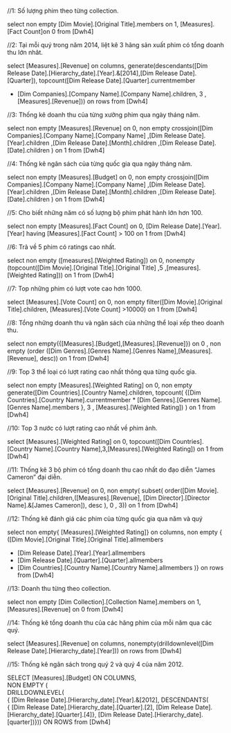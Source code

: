 ﻿//1: Số lượng phim theo từng collection.

select non empty [Dim Movie].[Original Title].members on 1,  [Measures].[Fact Count]on 0
from [Dwh4]




//2: Tại mỗi quý trong năm 2014, liệt kê 3 hãng sản xuất phim có tổng doanh thu lớn nhât.

select [Measures].[Revenue] on columns,
generate(descendants([Dim Release Date].[Hierarchy_date].[Year].&[2014],[Dim Release Date].[Quarter]),
topcount([Dim Release Date].[Quarter].currentmember 
* [Dim Companies].[Company Name].[Company Name].children, 3 ,[Measures].[Revenue])) on rows
from [Dwh4]

//3: Thống kê doanh thu của từng xưởng phim qua ngày tháng năm.

select non empty [Measures].[Revenue] on 0,
non empty crossjoin([Dim Companies].[Company Name].[Company Name]
,[Dim Release Date].[Year].children
,[Dim Release Date].[Month].children
,[Dim Release Date].[Date].children
) on 1
from [Dwh4]

//4: Thống kê ngân sách của từng quốc gia qua ngày tháng năm.

select non empty [Measures].[Budget] on 0,
non empty crossjoin([Dim Companies].[Company Name].[Company Name]
,[Dim Release Date].[Year].children
,[Dim Release Date].[Month].children
,[Dim Release Date].[Date].children
) on 1
from [Dwh4]

//5: Cho biết những năm có số lượng bộ phim phát hành lớn hơn 100.

select non empty [Measures].[Fact Count] on 0,
[Dim Release Date].[Year].[Year] having [Measures].[Fact Count] > 100 on 1
from [Dwh4]


//6: Trả về 5 phim có ratings cao nhất.

select non empty ([measures].[Weighted Rating]) on 0,
	nonempty (topcount([Dim Movie].[Original Title].[Original Title]
	,5
	,[measures].[Weighted Rating])) on 1
from [Dwh4]

//7: Top những phim có lượt vote cao hơn 1000.

select [Measures].[Vote Count] on 0,
non empty filter([Dim Movie].[Original Title].children, [Measures].[Vote Count] >10000) on 1
from [Dwh4]

//8: Tổng những doanh thu và ngân sách của những thể loại xếp theo doanh thu.

select non empty({[Measures].[Budget],[Measures].[Revenue]}) on 0 ,
non empty
(order ([Dim Genres].[Genres Name].[Genres Name],[Measures].[Revenue], desc))  on 1
from [Dwh4]
 
//9: Top 3 thể loại có lượt rating cao nhất thông qua từng quốc gia.

select non empty [Measures].[Weighted Rating] on 0,
non empty generate([Dim Countries].[Country Name].children,
topcount(
{[Dim Countries].[Country Name].currentmember * [Dim Genres].[Genres Name].[Genres Name].members
}, 3 , [Measures].[Weighted Rating])
) on 1
from [Dwh4]

//10: Top 3 nước có lượt rating cao nhất về phim ảnh.

select [Measures].[Weighted Rating] on 0,
topcount([Dim Countries].[Country Name].[Country Name],3,[Measures].[Weighted Rating]) on 1 
from [Dwh4]

//11: Thống kê 3 bộ phim có tổng doanh thu cao nhất do đạo diễn “James Cameron” đại diễn.

select [Measures].[Revenue] on 0,
non empty(
subset(
	order([Dim Movie].[Original Title].children,([Measures].[Revenue], [Dim Director].[Director Name].&[James Cameron]), desc
	), 0 , 3)) on 1
from [Dwh4]


//12: Thống kê đánh giá các phim của từng quốc gia qua năm và quý

select non empty{
[Measures].[Weighted Rating]} on columns,
non empty {
([Dim Movie].[Original Title].[Original Title].allmembers 
* [Dim Release Date].[Year].[Year].allmembers
* [Dim Release Date].[Quarter].[Quarter].allmembers
* [Dim Countries].[Country Name].[Country Name].allmembers
)} on rows 
from [Dwh4]


//13: Doanh thu từng theo collection.

select non empty [Dim Collection].[Collection Name].members on 1,  [Measures].[Revenue] on 0
from [Dwh4]

//14:  Thống kê tổng doanh thu của các hãng phim của mỗi năm qua các quý.

select [Measures].[Revenue] on columns,
nonempty(drilldownlevel([Dim Release Date].[Hierarchy_date].[Year])) on rows
from [Dwh4]

//15: Thống kê ngân sách trong quý 2 và quý 4 của năm 2012.

SELECT [Measures].[Budget] ON COLUMNS,  
   NON EMPTY (  
   DRILLDOWNLEVEL(  
       { [Dim Release Date].[Hierarchy_date].[Year].&[2012],
           DESCENDANTS(  
             { [Dim Release Date].[Hierarchy_date].[Quarter].[2], 
              [Dim Release Date].[Hierarchy_date].[Quarter].[4]}, 
              [Dim Release Date].[Hierarchy_date].[quarter])})) ON ROWS
from [Dwh4]
